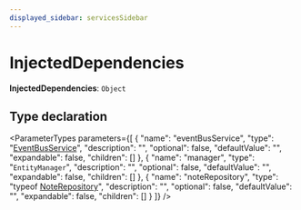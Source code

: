 ```yaml
---
displayed_sidebar: servicesSidebar
---
```



# InjectedDependencies

 **InjectedDependencies**: `Object`

## Type declaration

<ParameterTypes parameters={[
  {
    "name": "eventBusService",
    "type": "[EventBusService](../classes/EventBusService.mdx)",
    "description": "",
    "optional": false,
    "defaultValue": "",
    "expandable": false,
    "children": []
  },
  {
    "name": "manager",
    "type": "`EntityManager`",
    "description": "",
    "optional": false,
    "defaultValue": "",
    "expandable": false,
    "children": []
  },
  {
    "name": "noteRepository",
    "type": "typeof [NoteRepository](../index.md#noterepository)",
    "description": "",
    "optional": false,
    "defaultValue": "",
    "expandable": false,
    "children": []
  }
]} />
